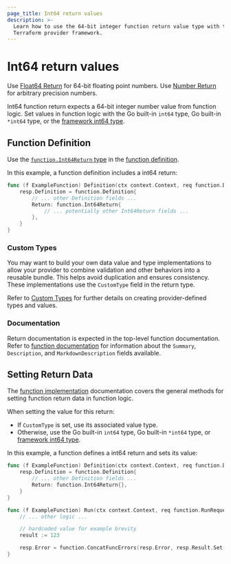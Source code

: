 ```yaml
---
page_title: Int64 return values
description: >-
  Learn how to use the 64-bit integer function return value type with the
  Terraform provider framework.
---
```


# Int64 return values

<Tip>

Use [Float64 Return](/terraform/plugin/framework/functions/returns/float64) for 64-bit floating point numbers. Use [Number Return](/terraform/plugin/framework/functions/returns/number) for arbitrary precision numbers.

</Tip>

Int64 function return expects a 64-bit integer number value from function logic. Set values in function logic with the Go built-in `int64` type, Go built-in `*int64` type, or the [framework int64 type](/terraform/plugin/framework/handling-data/types/int64).

## Function Definition

Use the [`function.Int64Return` type](https://pkg.go.dev/github.com/hashicorp/terraform-plugin-framework/function#Int64Return) in the [function definition](/terraform/plugin/framework/functions/implementation#definition-method).

In this example, a function definition includes a int64 return:

```go
func (f ExampleFunction) Definition(ctx context.Context, req function.DefinitionRequest, resp *function.DefinitionResponse) {
    resp.Definition = function.Definition{
        // ... other Definition fields ...
        Return: function.Int64Return{
            // ... potentially other Int64Return fields ...
        },
    }
}
```

### Custom Types

You may want to build your own data value and type implementations to allow your provider to combine validation and other behaviors into a reusable bundle. This helps avoid duplication and ensures consistency. These implementations use the `CustomType` field in the return type.

Refer to [Custom Types](/terraform/plugin/framework/handling-data/types/custom) for further details on creating provider-defined types and values.

### Documentation

Return documentation is expected in the top-level function documentation. Refer to [function documentation](/terraform/plugin/framework/functions/documentation) for information about the `Summary`, `Description`, and `MarkdownDescription` fields available.

## Setting Return Data

The [function implementation](/terraform/plugin/framework/functions/implementation) documentation covers the general methods for setting function return data in function logic.

When setting the value for this return:

* If `CustomType` is set, use its associated value type.
* Otherwise, use the Go built-in `int64` type, Go built-in `*int64` type, or [framework int64 type](/terraform/plugin/framework/handling-data/types/int64).

In this example, a function defines a int64 return and sets its value:

```go
func (f ExampleFunction) Definition(ctx context.Context, req function.DefinitionRequest, resp *function.DefinitionResponse) {
    resp.Definition = function.Definition{
        // ... other Definition fields ...
        Return: function.Int64Return{},
    }
}

func (f ExampleFunction) Run(ctx context.Context, req function.RunRequest, resp *function.RunResponse) {
    // ... other logic ...

    // hardcoded value for example brevity
    result := 123

    resp.Error = function.ConcatFuncErrors(resp.Error, resp.Result.Set(ctx, &result))
}
```
